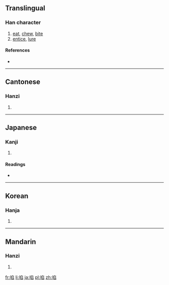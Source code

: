 {{also|啖}}
==Translingual==

===Han character===
{{Han char|rn=30|rad=口|as=08|sn=11|four=6707<sub>7</sub>|canj=口弓竹X (RNHX)}}

# [[eat]], [[chew]], [[bite]]
# [[entice]], [[lure]]

====References====
* {{Han ref|kx=0196.040|dkj=03825|dj=0417.050|hdz=10644.080|uh=5557|ud=21847|bh=B0E8|bd=45288}}

----

==Cantonese==

===Hanzi===
{{yue-hanzi|jyut=|y=daam6}}

# {{defn|lang=yue|sort=口08}}

----

==Japanese==

===Kanji===
{{ja-kanji|grade=|rs=口08}}

# {{defn|lang=ja|sort=口08}}

====Readings====
* {{ja-readings|on=[[たん]] (tan)|kun=[[くう]] (kuu), [[くらわす]] (kurawasu)}}

----

==Korean==

===Hanja===
{{ko-hanja|hangeul=담|rv=dam|mr=tam}}

# {{defn|lang=ko|sort=口08}}

----

==Mandarin==

===Hanzi===
{{cmn-hanzi|pin=[[dàn]] ([[dan4]])|wg=tan<sup>4</sup>}}

# {{defn|lang=cmn|sort=口08}}

[[fr:啗]]
[[li:啗]]
[[ja:啗]]
[[pl:啗]]
[[zh:啗]]